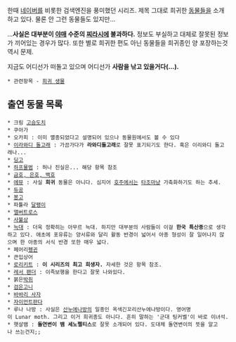 한때 [[네이버]]를 비롯한 검색엔진을 풍미했던 시리즈. 제목 그대로 희귀한 [[동물]]들을 소개하고 있다. 물론 안 그런 동물들도 있지만...

...'''사실은 대부분이 [[야매]] 수준의 [[찌라시]]에 불과하다.''' 정보도 부실하고 대체로 잘못된 정보가 끼어있는 경우가 많다. 또한 별로 희귀한 편도 아닌 동물들을 희귀종인 양 포장하는것 역시 문제.

지금도 어디선가 떠돌고 있으며 어디선가 '''사람을 낚고 있을거다(...).'''

 * 관련항목 - [[희귀 생물]]

== 출연 동물 목록 ==
 * 크림 [[고슴도치]]
 * 쿠아가
 * 오카피 : 이미 멸종되었다고 설명되어 있으나 동물원에서도 볼 수 있다
 * [[이라와디 돌고래]] : 가끔가다가 '''라와디돌고래'''로 잘못 표기되기도 한다. 혹은 이리와디 돌고래나...
 * [[딩고]]
 * [[하프물범]] : 허나 진실은... 해당 항목 참조
 * [[호랑이|금호, 은호, 백호]]
 * [[에뮤]] : 사실 '''희귀''' 동물은 아니다. 심지어 [[오스트레일리아|호주]]에서는 [[타조]]마냥 가축화하기도 하는 추세.
 * [[듀공]]
 * [[봉고#s-4|봉고]]
 * 파튤라 [[달팽이]]
 * [[앨버트로스]]
 * [[사불상#s-1|사불상]]
 * [[늑대]] : 더욱 정확히는 아무르 늑대. 하지만 대부분의 사람들이 이걸 '''한국 특산종'''으로 생각하고 있다. 애초에 포유류는 양서류와 달리 활동 반경이 넓어서 아종 형성이 잘 일어나지 않으며 한 아종의 서식 반경 또한 매우 넓다.
 * 페어리[[펭귄]]
 * 큰입상어
 * [[앵무새/종류#s-2.1|로리키트]] : '''이 시리즈의 최고 희생자.''' 자세한 것은 항목 참조.
 * [[레서 팬더]] : 이족보행을 한다고 잘못 나와있다.
 * 붉은[[박쥐]]
 * [[블랙 스완|검은고니]]
 * [[바바리 사자]]
 * [[판다|자이언트판다]]
 * 루나 나방 : 사실은 [[산누에나방]]의 일종인 옥색긴꼬리산누에나방이다. 영어명이 Lunar moth. 그리고 이거 희귀종도 아니다. 흔히 말하는 '군대 팅커벨'이 바로 이녀석.
 * 햇살뱀 : '''돌연변이 뱀 세노펠티스'''로 잘못 소개되어 있다. 도대체 돌연변이의 뜻을 알고나 쓰는건지;;
